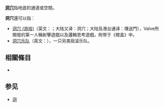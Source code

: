 '''[[洞穴|洞穴]]'''指地底的通道或空間。

'''洞穴'''還可以指：
*[[洞穴_(游戏)|洞穴 (游戏)]]（英文：{{lang|en|Portal}}；大陆又译：洞穴；大陆及港台通译：傳送門），Valve所開發的第一人稱射擊遊戲以及邏輯思考遊戲，附带于《橙盒》中。
*[[洞穴乐队|洞穴乐队]]（英文：{{lang|en|Hole}}），一只另类摇滚乐队。

== 相關條目 ==
*{{lookfrom|洞穴}}

== 参见 ==
* [[洞|洞]]
{{disambig|D|Cat=二字消歧义}}